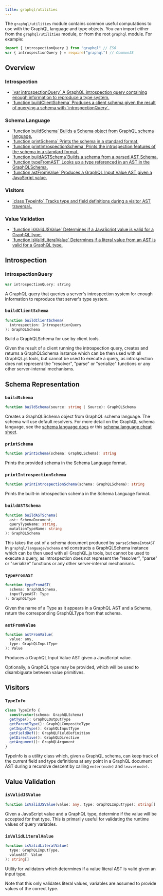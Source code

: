 ```yaml
---
title: graphql/utilities
---
```


The `graphql/utilities` module contains common useful computations to use with
the GraphQL language and type objects. You can import either from the `graphql/utilities` module, or from the root `graphql` module. For example:

```js
import { introspectionQuery } from "graphql" // ES6
var { introspectionQuery } = require("graphql") // CommonJS
```

## Overview

### Introspection

<ul className="apiIndex">
  <li>
    <a href="#introspectionquery">
      `var introspectionQuery` A GraphQL introspection query containing enough information to reproduce a type system.
    </a>
  </li>
  <li>
    <a href="#buildclientschema">
      `function buildClientSchema` Produces a client schema given the result of querying a schema with `introspectionQuery`.
    </a>
  </li>
</ul>

### Schema Language

<ul className="apiIndex">
  <li>
    <a href="#buildschema">
      `function buildSchema` Builds a Schema object from GraphQL schema language.
    </a>
  </li>
  <li>
    <a href="#printschema">
      `function printSchema` Prints the schema in a standard format.
    </a>
  </li>
  <li>
    <a href="#printintrospectionschema">
      `function printIntrospectionSchema` Prints the introspection features of the schema in a standard format.
    </a>
  </li>
  <li>
    <a href="#buildastschema">
      `function buildASTSchema`Builds a schema from a parsed AST Schema.
    </a>
  </li>
  <li>
    <a href="#typefromast">
      `function typeFromAST` Looks up a type referenced in an AST in the GraphQLSchema.
    </a>
  </li>
  <li>
    <a href="#astfromvalue">
      `function astFromValue` Produces a GraphQL Input Value AST given a JavaScript value.
    </a>
  </li>
</ul>

### Visitors

<ul className="apiIndex">
  <li>
    <a href="#typeinfo">
      `class TypeInfo` Tracks type and field definitions during a visitor AST traversal..
    </a>
  </li>
</ul>

### Value Validation

<ul className="apiIndex">
  <li>
    <a href="#isvalidjsvalue">
      `function isValidJSValue` Determines if a JavaScript value is valid for a GraphQL type.
    </a>
  </li>
  <li>
    <a href="#isvalidliteralvalue">
      `function isValidLiteralValue` Determines if a literal value from an AST is valid for a GraphQL type.
    </a>
  </li>
</ul>

## Introspection

### introspectionQuery

```js
var introspectionQuery: string
```

A GraphQL query that queries a server's introspection system for enough
information to reproduce that server's type system.

### `buildClientSchema`

```ts
function buildClientSchema(
  introspection: IntrospectionQuery
): GraphQLSchema
```

Build a GraphQLSchema for use by client tools.

Given the result of a client running the introspection query, creates and
returns a GraphQLSchema instance which can be then used with all GraphQL.js
tools, but cannot be used to execute a query, as introspection does not
represent the "resolver", "parse" or "serialize" functions or any other
server-internal mechanisms.

## Schema Representation

### `buildSchema`

```ts
function buildSchema(source: string | Source): GraphQLSchema
```

Creates a GraphQLSchema object from GraphQL schema language. The schema will use default resolvers. For more detail on the GraphQL schema language, see the [schema language docs](/learn/schema/) or this [schema language cheat sheet](https://wehavefaces.net/graphql-shorthand-notation-cheatsheet-17cd715861b6#.9oztv0a7n).

### `printSchema`

```ts
function printSchema(schema: GraphQLSchema): string
```

Prints the provided schema in the Schema Language format.

### `printIntrospectionSchema`

```ts
function printIntrospectionSchema(schema: GraphQLSchema): string
```

Prints the built-in introspection schema in the Schema Language format.

### `buildASTSchema`

```ts
function buildASTSchema(
  ast: SchemaDocument,
  queryTypeName: string,
  mutationTypeName: string
): GraphQLSchema
```

This takes the ast of a schema document produced by `parseSchemaIntoAST` in
`graphql/language/schema` and constructs a GraphQLSchema instance which can be
then used with all GraphQL.js tools, but cannot be used to execute a query, as
introspection does not represent the "resolver", "parse" or "serialize"
functions or any other server-internal mechanisms.

### `typeFromAST`

```js
function typeFromAST(
  schema: GraphQLSchema,
  inputTypeAST: Type
): GraphQLType
```

Given the name of a Type as it appears in a GraphQL AST and a Schema, return the
corresponding GraphQLType from that schema.

### `astFromValue`

```js
function astFromValue(
  value: any,
  type: GraphQLInputType
): Value
```

Produces a GraphQL Input Value AST given a JavaScript value.

Optionally, a GraphQL type may be provided, which will be used to
disambiguate between value primitives.

## Visitors

### `TypeInfo`

```ts
class TypeInfo {
  constructor(schema: GraphQLSchema)
  getType(): GraphQLOutputType
  getParentType(): GraphQLCompositeType
  getInputType(): GraphQLInputType
  getFieldDef(): GraphQLFieldDefinition
  getDirective(): GraphQLDirective
  getArgument(): GraphQLArgument
}
```

TypeInfo is a utility class which, given a GraphQL schema, can keep track
of the current field and type definitions at any point in a GraphQL document
AST during a recursive descent by calling `enter(node)` and `leave(node)`.

## Value Validation

### `isValidJSValue`

```ts
function isValidJSValue(value: any, type: GraphQLInputType): string[]
```

Given a JavaScript value and a GraphQL type, determine if the value will be
accepted for that type. This is primarily useful for validating the
runtime values of query variables.

### `isValidLiteralValue`

```ts
function isValidLiteralValue(
  type: GraphQLInputType,
  valueAST: Value
): string[]
```

Utility for validators which determines if a value literal AST is valid given
an input type.

Note that this only validates literal values, variables are assumed to
provide values of the correct type.
